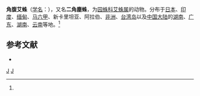 {{Speciesbox 
| taxon = Cyclosa mulmeinensis
| image = Cyclosa.mulmeinensis.male.-.tanikawa.jpg
| binomial_authority = (Thorell, 1887)<ref name='id13617'>{{cite web| url =http://www.bioinfo.cn/db05/BjdwSpecies.php?action=view&id=13617| title =角腹艾蛛| work =《中国动物物种编目数据库》| publisher =中国科学院微生物研究所| author =中国科学院动物研究所| accessdate =2009-04-28| deadurl =yes| archiveurl =https://web.archive.org/web/20160305055015/http://www.bioinfo.cn/db05/BjdwSpecies.php?action=view&id=13617| archivedate =2016-03-05}}</ref>
}}

'''角腹艾蛛'''（[[学名|学名]]：{{lang|la|''Cyclosa mulmeinensis''}}），又名'''二角塵蛛'''，为[[园蛛科|园蛛科]][[艾蛛属|艾蛛属]]的动物。分布于[[日本|日本]]、[[印度|印度]]、[[缅甸|缅甸]]、[[马六甲|马六甲]]、新卡里坦亚、阿拉伯、[[非洲|非洲]]、[[台湾岛|台湾岛]]以及[[中国大陆|中国大陆]]的[[湖南|湖南]]、[[广东|广东]]、[[湖南|湖南]]、[[云南|云南]]等地。<ref name='id13617'/>

== 参考文献 ==
{{reflist}}
* {{TaiBNET| zh=二角塵蛛 | id=312472 | binomial=Cyclosa mulmeinensis | authority=Thorell, 1887 | var= | accessdate=2013-01-24}}
{{taxonbar}}
[[Category:_1887年描述的动物|J]]
[[Category:艾蛛属|J]]